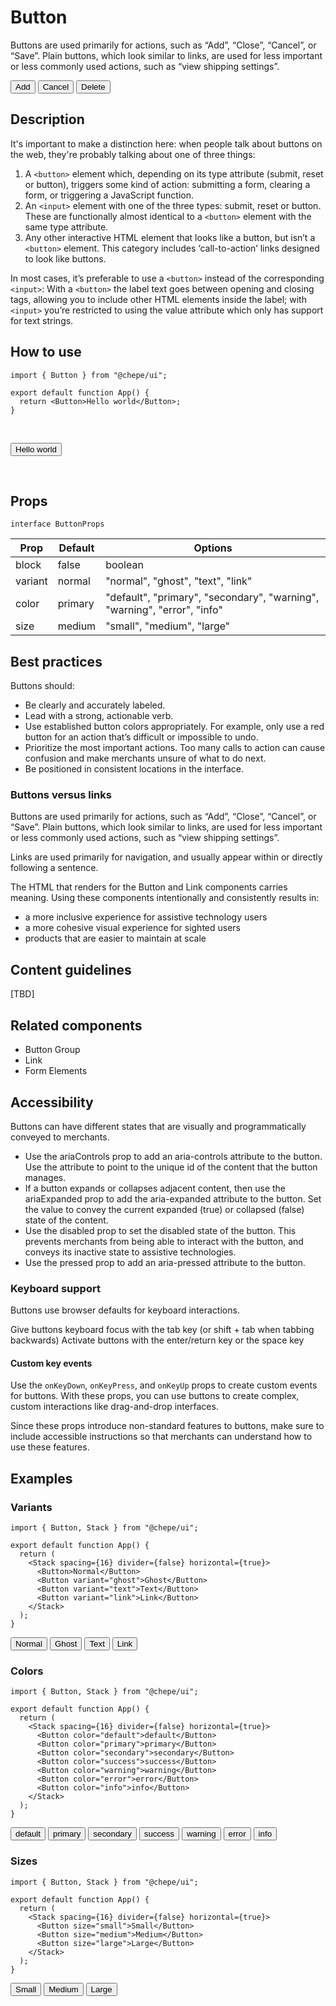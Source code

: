 

# Button

Buttons are used primarily for actions, such as “Add”, “Close”, “Cancel”, or “Save”. Plain buttons, which look similar to links, are used for less important or less commonly used actions, such as “view shipping settings”.

<ComponentContainer>
  <Stack spacing={16} divider={false} horizontal={true}>
    <Button>Add</Button>
    <Button variant="ghost">Cancel</Button>
    <Button color="error">Delete</Button>
  </Stack>
</ComponentContainer>

## Description

It's important to make a distinction here: when people talk about buttons on the web, they're probably talking about one of three things:

1. A `<button>` element which, depending on its type attribute (submit, reset or button), triggers some kind of action: submitting a form, clearing a form, or triggering a JavaScript function.
2. An `<input>` element with one of the three types: submit, reset or button. These are functionally almost identical to a `<button>` element with the same type attribute.
3. Any other interactive HTML element that looks like a button, but isn’t a `<button>` element. This category includes ‘call-to-action’ links designed to look like buttons.

In most cases, it’s preferable to use a `<button>` instead of the corresponding `<input>`: With a `<button>` the label text goes between opening and closing tags, allowing you to include other HTML elements inside the label; with `<input>` you’re restricted to using the value attribute which only has support for text strings.

## How to use

```tsx filename="app.tsx" {1,4} copy
import { Button } from "@chepe/ui";

export default function App() {
  return <Button>Hello world</Button>;
}
```

<br />

<Button>Hello world</Button>

<br />

## Props

`interface ButtonProps`

| Prop    | Default | Options                                                                  |
| ------- | ------- | ------------------------------------------------------------------------ |
| block   | false   | boolean                                                                  |
| variant | normal  | "normal", "ghost", "text", "link"                                        |
| color   | primary | "default", "primary", "secondary", "warning", "warning", "error", "info" |
| size    | medium  | "small", "medium", "large"                                               |

## Best practices

Buttons should:

- Be clearly and accurately labeled.
- Lead with a strong, actionable verb.
- Use established button colors appropriately. For example, only use a red button for an action that’s difficult or impossible to undo.
- Prioritize the most important actions. Too many calls to action can cause confusion and make merchants unsure of what to do next.
- Be positioned in consistent locations in the interface.

### Buttons versus links

Buttons are used primarily for actions, such as “Add”, “Close”, “Cancel”, or “Save”. Plain buttons, which look similar to links, are used for less important or less commonly used actions, such as “view shipping settings”.

Links are used primarily for navigation, and usually appear within or directly following a sentence.

The HTML that renders for the Button and Link components carries meaning. Using these components intentionally and consistently results in:

- a more inclusive experience for assistive technology users
- a more cohesive visual experience for sighted users
- products that are easier to maintain at scale

## Content guidelines

[TBD]

## Related components

- Button Group
- Link
- Form Elements

## Accessibility

Buttons can have different states that are visually and programmatically conveyed to merchants.

- Use the ariaControls prop to add an aria-controls attribute to the button. Use the attribute to point to the unique id of the content that the button manages.
- If a button expands or collapses adjacent content, then use the ariaExpanded prop to add the aria-expanded attribute to the button. Set the value to convey the current expanded (true) or collapsed (false) state of the content.
- Use the disabled prop to set the disabled state of the button. This prevents merchants from being able to interact with the button, and conveys its inactive state to assistive technologies.
- Use the pressed prop to add an aria-pressed attribute to the button.

### Keyboard support

Buttons use browser defaults for keyboard interactions.

Give buttons keyboard focus with the tab key (or shift + tab when tabbing backwards)
Activate buttons with the enter/return key or the space key

#### Custom key events

Use the `onKeyDown`, `onKeyPress`, and `onKeyUp` props to create custom events for buttons. With these props, you can use buttons to create complex, custom interactions like drag-and-drop interfaces.

Since these props introduce non-standard features to buttons, make sure to include accessible instructions so that merchants can understand how to use these features.

## Examples

### Variants

```tsx filename="app.tsx" copy
import { Button, Stack } from "@chepe/ui";

export default function App() {
  return (
    <Stack spacing={16} divider={false} horizontal={true}>
      <Button>Normal</Button>
      <Button variant="ghost">Ghost</Button>
      <Button variant="text">Text</Button>
      <Button variant="link">Link</Button>
    </Stack>
  );
}
```

<ComponentContainer>
  <Stack spacing={16} divider={false} horizontal={true}>
    <Button>Normal</Button>
    <Button variant="ghost">Ghost</Button>
    <Button variant="text">Text</Button>
    <Button variant="link">Link</Button>
  </Stack>
</ComponentContainer>

### Colors

```tsx filename="app.tsx" copy
import { Button, Stack } from "@chepe/ui";

export default function App() {
  return (
    <Stack spacing={16} divider={false} horizontal={true}>
      <Button color="default">default</Button>
      <Button color="primary">primary</Button>
      <Button color="secondary">secondary</Button>
      <Button color="success">success</Button>
      <Button color="warning">warning</Button>
      <Button color="error">error</Button>
      <Button color="info">info</Button>
    </Stack>
  );
}
```

<ComponentContainer>
  <Stack spacing={16} divider={false} horizontal={true}>
    <Button color="default">default</Button>
    <Button color="primary">primary</Button>
    <Button color="secondary">secondary</Button>
    <Button color="success">success</Button>
    <Button color="warning">warning</Button>
    <Button color="error">error</Button>
    <Button color="info">info</Button>
  </Stack>
</ComponentContainer>

### Sizes

```tsx filename="app.tsx" copy
import { Button, Stack } from "@chepe/ui";

export default function App() {
  return (
    <Stack spacing={16} divider={false} horizontal={true}>
      <Button size="small">Small</Button>
      <Button size="medium">Medium</Button>
      <Button size="large">Large</Button>
    </Stack>
  );
}
```

<ComponentContainer>
  <Stack spacing={16} divider={false} horizontal={true}>
    <Button size="small">Small</Button>
    <Button size="medium">Medium</Button>
    <Button size="large">Large</Button>
  </Stack>
</ComponentContainer>
